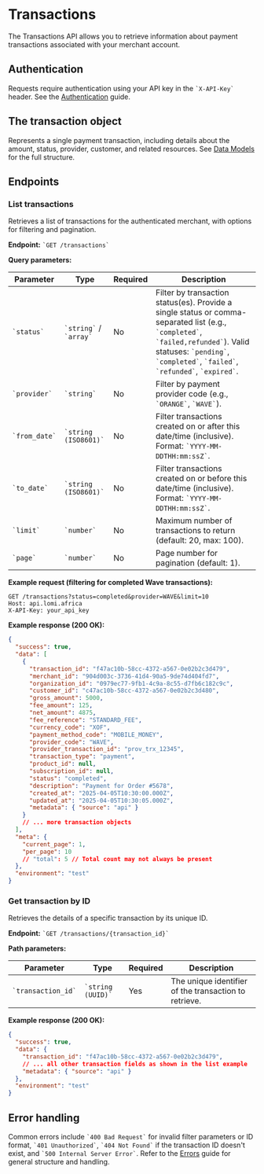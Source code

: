 # **Transactions**

The Transactions API allows you to retrieve information about payment transactions associated with your merchant account.

## **Authentication**

Requests require authentication using your API key in the `` `X-API-Key` `` header. See the [Authentication](./authentication) guide.

## **The transaction object**

Represents a single payment transaction, including details about the amount, status, provider, customer, and related resources. See [Data Models](./data-models#transaction-object) for the full structure.

## **Endpoints**

### **List transactions**

Retrieves a list of transactions for the authenticated merchant, with options for filtering and pagination.

**Endpoint:** `` `GET /transactions` ``

**Query parameters:**

| Parameter     | Type            | Required | Description                                                                          |
| ------------- | --------------- | -------- | ------------------------------------------------------------------------------------ |
| `` `status` ``      | `` `string` `` / `` `array` ``  | No       | Filter by transaction status(es). Provide a single status or comma-separated list (e.g., `` `completed` ``, `` `failed,refunded` ``). Valid statuses: `` `pending` ``, `` `completed` ``, `` `failed` ``, `` `refunded` ``, `` `expired` ``. |
| `` `provider` ``    | `` `string` ``          | No       | Filter by payment provider code (e.g., `` `ORANGE` ``, `` `WAVE` ``).                               |
| `` `from_date` ``   | `` `string (ISO8601)` ``| No       | Filter transactions created on or after this date/time (inclusive). Format: `` `YYYY-MM-DDTHH:mm:ssZ` ``. |
| `` `to_date` ``     | `` `string (ISO8601)` ``| No       | Filter transactions created on or before this date/time (inclusive). Format: `` `YYYY-MM-DDTHH:mm:ssZ` ``. |
| `` `limit` ``       | `` `number` ``          | No       | Maximum number of transactions to return (default: 20, max: 100).                     |
| `` `page` ``        | `` `number` ``          | No       | Page number for pagination (default: 1).                                              |

**Example request (filtering for completed Wave transactions):**

```
GET /transactions?status=completed&provider=WAVE&limit=10
Host: api.lomi.africa
X-API-Key: your_api_key
```

**Example response (200 OK):**

```json
{
  "success": true,
  "data": [
    {
      "transaction_id": "f47ac10b-58cc-4372-a567-0e02b2c3d479",
      "merchant_id": "904d003c-3736-41d4-90a5-9de74d404fd7",
      "organization_id": "0979ec77-9fb1-4c9a-8c55-d7fb6c182c9c",
      "customer_id": "c47ac10b-58cc-4372-a567-0e02b2c3d480",
      "gross_amount": 5000,
      "fee_amount": 125,
      "net_amount": 4875,
      "fee_reference": "STANDARD_FEE",
      "currency_code": "XOF",
      "payment_method_code": "MOBILE_MONEY",
      "provider_code": "WAVE",
      "provider_transaction_id": "prov_trx_12345",
      "transaction_type": "payment",
      "product_id": null,
      "subscription_id": null,
      "status": "completed",
      "description": "Payment for Order #5678",
      "created_at": "2025-04-05T10:30:00.000Z",
      "updated_at": "2025-04-05T10:30:05.000Z",
      "metadata": { "source": "api" }
    }
    // ... more transaction objects
  ],
  "meta": {
    "current_page": 1,
    "per_page": 10
    // "total": 5 // Total count may not always be present
  },
  "environment": "test"
}
```

### **Get transaction by ID**

Retrieves the details of a specific transaction by its unique ID.

**Endpoint:** `` `GET /transactions/{transaction_id}` ``

**Path parameters:**

| Parameter        | Type         | Required | Description                                        |
| ---------------- | ------------ | -------- | -------------------------------------------------- |
| `` `transaction_id` `` | `` `string (UUID)` ``| Yes      | The unique identifier of the transaction to retrieve. |

**Example response (200 OK):**

```json
{
  "success": true,
  "data": {
    "transaction_id": "f47ac10b-58cc-4372-a567-0e02b2c3d479",
    // ... all other transaction fields as shown in the list example
    "metadata": { "source": "api" }
  },
  "environment": "test"
}
```

## **Error handling**

Common errors include `` `400 Bad Request` `` for invalid filter parameters or ID format, `` `401 Unauthorized` ``, `` `404 Not Found` `` if the transaction ID doesn't exist, and `` `500 Internal Server Error` ``. Refer to the [Errors](./errors) guide for general structure and handling. 